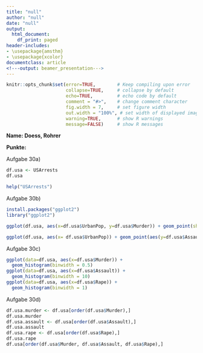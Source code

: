```yaml
---
title: "null"
author: "null"
date: "null"
output:
  html_document:
    df_print: paged
header-includes:
- \usepackage{amsthm}
- \usepackage{xcolor}
documentclass: article
<!---output: beamer_presentation--->
---
```






<!--- Below are global settings for knitr. You can override any of them by adding the changes to individual chunks --->

```r
knitr::opts_chunk$set(error=TRUE,        # Keep compiling upon error
                      collapse=TRUE,     # collapse by default
                      echo=TRUE,         # echo code by default
                      comment = "#>",    # change comment character
                      fig.width = 7,     # set figure width
                      out.width = "100%", # set width of displayed images
                      warning=TRUE,      # show R warnings
                      message=FALSE)     # show R messages
```


<!--- Solution Region --->
<style>
#solution {
  background-color: #8FBC8F;
  border-style: solid;
  border-color: blue;
  margin-left: 20px;
  margin-bottom: 15px;
  padding: 5px;
}
</style>



<!---**Wintersemester 2016 |Studiengang Data Science | Hochschule Darmstadt **--->




\theoremstyle{break}
\newtheorem{auf}{Aufgabe}

\newcommand{\R}{{\sffamily R} }

\begin{centering}
%\vspace{-2 cm}
\Huge
{\bf ?bung 14}\\
\Large
Explorative Datenanalyse und Visualisierung\\
\normalsize
Wintersemester 2019\\
S. D?hler (FBMN, h\_da)\\
\end{centering}


\hrulefill

**Name: Doess, Rohrer**

**Punkte:**

\hrulefill


\setcounter{auf}{29} 
\begin{auf}
Arbeiten Sie mit dem Datensatz {\ttfamily USArrests} im R-Basispaket.
\begin{itemize}
    \item[a)] Machen Sie sich mit dem Datensatz vertraut.
    \item[b)] Erzeugen Sie mit ggplot2 einen scatterplot mit den Daten (x-Achse: UrbanPop, y-Achse: verschiedene Verbrechensh?ufigkeiten) sowie der jeweiligen Regressionen
    \item[c)] Erzeugen Sie mit ggplot2 Histogramme der verschiedene Verbrechensh?ufigkeiten.
    \item[d)] Sortieren Sie die Daten, so dass Sie pro Verbrechensart nach H?ufigkeiten sortiert sind.
    \end{itemize}
\end{auf}
   
\paragraph{L?sung} <!---Hier Schreiben Sie--->

Aufgabe 30a) 

```r
df.usa <- USArrests
df.usa

help("USArrests")
```

Aufgabe 30b)

```r
install.packages("ggplot2")
library("ggplot2")

ggplot(df.usa, aes(x=df.usa$UrbanPop, y=df.usa$Murder)) + geom_point(show.legend = TRUE, aes(size=qsec))

ggplot(df.usa, aes(x= df.usa$UrbanPop)) + geom_point(aes(y=df.usa$Assault), color="red") + geom_point(aes(y=df.usa$Murder), color = "green") + geom_point(aes(y=df.usa$Rape), color = "blue") + geom_smooth(aes(y=df.usa$Assault), color="red") + geom_smooth(aes(y = df.usa$Murder), color = "green") + geom_smooth(aes(y=df.usa$Rape), color="blue")
```

Aufgabe 30c)

```r
ggplot(data=df.usa, aes(x=df.usa$Murder)) + 
  geom_histogram(binwidth = 0.5)
ggplot(data=df.usa, aes(x=df.usa$Assault)) + 
  geom_histogram(binwidth = 10)
ggplot(data=df.usa, aes(x=df.usa$Rape)) + 
  geom_histogram(binwidth = 1)
```
Aufgabe 30d)

```r

df.usa.murder <- df.usa[order(df.usa$Murder),]
df.usa.murder
df.usa.assault <- df.usa[order(df.usa$Assault),]
df.usa.assault
df.usa.rape <- df.usa[order(df.usa$Rape),]
df.usa.rape
df.usa[order(df.usa$Murder, df.usa$Assault, df.usa$Rape),]
```




\paragraph{Anmerkungen/Korrektur} <!---Hier schreibt der Tutor--->

\textcolor{gray}{\hrulefill}


